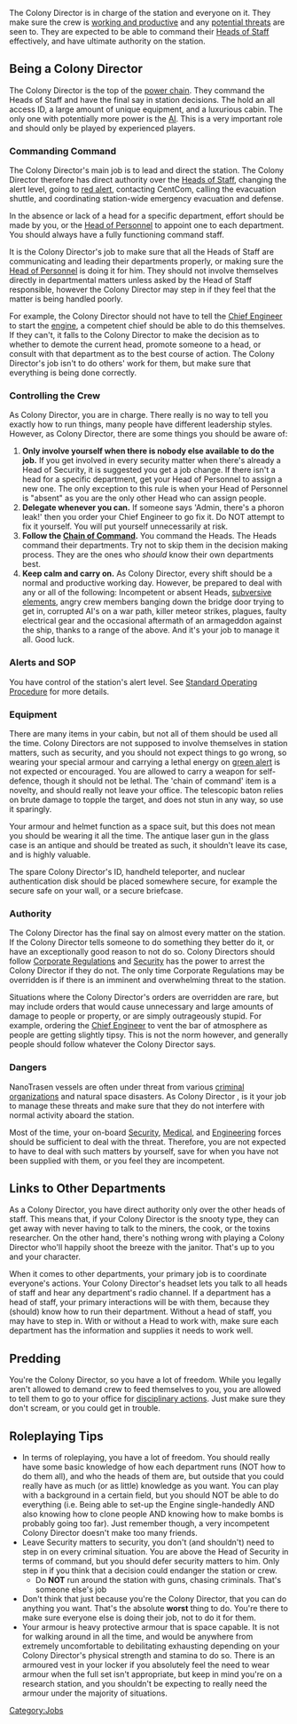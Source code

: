 <div class="smallpic">
{{SidebarJob|jobname=Colony Director|img_file=Colony_Director.png|tagline=The Head Honcho|department=Command|access=All Access|duties=Ensure the station remains "afloat". Keep the crew alive, delegate effectively, and keep the research going.|supervisors=Corporate Regulations, CentCom, and NanoTrasen Officials|difficulty=Very Hard|alt_titles=Site Manager, Overseer}}
The Colony Director is in charge of the station and everyone on it. They make sure the crew is [[Standard Operating Procedure|working and productive]] and any [[Game Modes|potential threats]] are seen to. They are expected to be able to command their [[Heads of Staff]] effectively, and have ultimate authority on the station.
</div>

== Being a Colony Director==
The Colony Director is the top of the [[Chain of Command|power chain]]. They command the Heads of Staff and have the final say in station decisions. The hold an all access ID, a large amount of unique equipment, and a luxurious cabin. The only one with potentially more power is the [[AI]]. This is a very important role and should only be played by experienced players.

=== Commanding Command ===
The Colony Director's main job is to lead and direct the station. The Colony Director therefore has direct authority over the [[Heads of Staff]], changing the alert level, going to [[red alert]], contacting CentCom, calling the evacuation shuttle, and coordinating station-wide emergency evacuation and defense.

In the absence or lack of a head for a specific department, effort should be made by you, or the [[Head of Personnel]] to appoint one to each department. You should always have a fully functioning command staff.

It is the Colony Director's job to make sure that all the Heads of Staff are communicating and leading their departments properly, or making sure the [[Head of Personnel]] is doing it for him. They should not involve themselves directly in departmental matters unless asked by the Head of Staff responsible, however the Colony Director may step in if they feel that the matter is being handled poorly.

For example, the Colony Director should not have to tell the [[Chief Engineer]] to start the [[engine]], a competent chief should be able to do this themselves. If they can't, it falls to the Colony Director to make the decision as to whether to demote the current head, promote someone to a head, or consult with that department as to the best course of action. The Colony Director's job isn't to do others' work for them, but make sure that everything is being done correctly.

=== Controlling the Crew ===
As Colony Director, you are in charge. There really is no way to tell you exactly how to run things, many people have different leadership styles. However, as Colony Director, there are some things you should be aware of: 

#'''Only involve yourself when there is nobody else available to do the job.''' If you get involved in every security matter when there's already a Head of Security, it is suggested you get a job change. If there isn't a head for a specific department, get your Head of Personnel to assign a new one. The only exception to this rule is when your Head of Personnel is "absent" as you are the only other Head who can assign people.
#'''Delegate whenever you can.''' If someone says 'Admin, there's a phoron leak!' then you order your Chief Engineer to go fix it. Do NOT attempt to fix it yourself. You will put yourself unnecessarily at risk.
#'''Follow the [[Chain of Command]].''' You command the Heads. The Heads command their departments. Try not to skip them in the decision making process. They are the ones who ''should'' know their own departments best.
#'''Keep calm and carry on.''' As Colony Director, every shift should be a normal and productive working day. However, be prepared to deal with any or all of the following: Incompetent or absent Heads, [[Game Mode|subversive elements]], angry crew members banging down the bridge door trying to get in, corrupted AI's on a war path, killer meteor strikes, plagues, faulty electrical gear and the occasional aftermath of an armageddon against the ship, thanks to a range of the above. And it's your job to manage it all. Good luck.

=== Alerts and SOP ===

You have control of the station's alert level. See [[Standard Operating Procedure]] for more details.

=== Equipment ===
There are many items in your cabin, but not all of them should be used all the time. Colony Directors are not supposed to involve themselves in station matters, such as security, and you should not expect things to go wrong, so wearing your special armour and carrying a lethal energy on [[green alert]] is not expected or encouraged. You are allowed to carry a weapon for self-defence, though it should not be lethal. The 'chain of command' item is a novelty, and should really not leave your office. The telescopic baton relies on brute damage to topple the target, and does not stun in any way, so use it sparingly.

Your armour and helmet function as a space suit, but this does not mean you should be wearing it all the time. The antique laser gun in the glass case is an antique and should be treated as such, it shouldn't leave its case, and is highly valuable.

The spare Colony Director's ID, handheld teleporter, and nuclear authentication disk should be placed somewhere secure, for example the secure safe on your wall, or a secure briefcase.

=== Authority ===
The Colony Director has the final say on almost every matter on the station. If the Colony Director tells someone to do something they better do it, or have an exceptionally good reason to not do so. Colony Directors should follow [[Corporate Regulations]] and [[Security]] has the power to arrest the Colony Director if they do not. The only time Corporate Regulations may be overridden is if there is an imminent and overwhelming threat to the station. 

Situations where the Colony Director's orders are overridden are rare, but may include orders that would cause unnecessary and large amounts of damage to people or property, or are simply outrageously stupid. For example, ordering the [[Chief Engineer]] to vent the bar of atmosphere as people are getting slightly tipsy. This is not the norm however, and generally people should follow whatever the Colony Director says.

=== Dangers ===
NanoTrasen vessels are often under threat from various [[Game Mode|criminal organizations]] and natural space disasters. As Colony Director , is it your job to manage these threats and make sure that they do not interfere with normal activity aboard the station.

Most of the time, your on-board [[Security]], [[Medical]], and [[Engineering]] forces should be sufficient to deal with the threat. Therefore, you are not expected to have to deal with such matters by yourself, save for when you have not been supplied with them, or you feel they are incompetent.

== Links to Other Departments ==
As a Colony Director, you have direct authority only over the other heads of staff. This means that, if your Colony Director is the snooty type, they can get away with never having to talk to the miners, the cook, or the toxins researcher. On the other hand, there's nothing wrong with playing a Colony Director who'll happily shoot the breeze with the janitor. That's up to you and your character.

When it comes to other departments, your primary job is to coordinate everyone's actions. Your Colony Director's headset lets you talk to all heads of staff and hear any department's radio channel. If a department has a head of staff, your primary interactions will be with them, because they (should) know how to run their department. Without a head of staff, you may have to step in. With or without a Head to work with, make sure each department has the information and supplies it needs to work well.

==Predding==
You're the Colony Director, so you have a lot of freedom. While you legally aren't allowed to demand crew to feed themselves to you, you are allowed to tell them to go to your office for [[vore|disciplinary actions]]. Just make sure they don't scream, or you could get in trouble.

==Roleplaying Tips==
* In terms of roleplaying, you have a lot of freedom. You should really have some basic knowledge of how each department runs (NOT how to do them all), and who the heads of them are, but outside that you could really have as much (or as little) knowledge as you want. You can play with a background in a certain field, but you should NOT be able to do everything (i.e. Being able to set-up the Engine single-handedly AND also knowing how to clone people AND knowing how to make bombs is probably going too far). Just remember though, a very incompetent Colony Director doesn't make too many friends.
* Leave Security matters to security, you don't (and shouldn't) need to step in on every criminal situation. You are above the Head of Security in terms of command, but you should defer security matters to him. Only step in if you think that a decision could endanger the station or crew.
** Do '''NOT''' run around the station with guns, chasing criminals. That's someone else's job
* Don't think that just because you're the Colony Director, that you can do anything you want. That's the absolute '''worst''' thing to do. You're there to make sure everyone else is doing their job, not to do it for them.
* Your armour is heavy protective armour that is space capable. It is not for walking around in all the time, and would be anywhere from extremely uncomfortable to debilitating exhausting depending on your Colony Director's physical strength and stamina to do so. There is an armoured vest in your locker if you absolutely feel the need to wear armour when the full set isn't appropriate, but keep in mind you're on a research station, and you shouldn't be expecting to really need the armour under the majority of situations.
{{Jobs}}
[[Category:Jobs]]